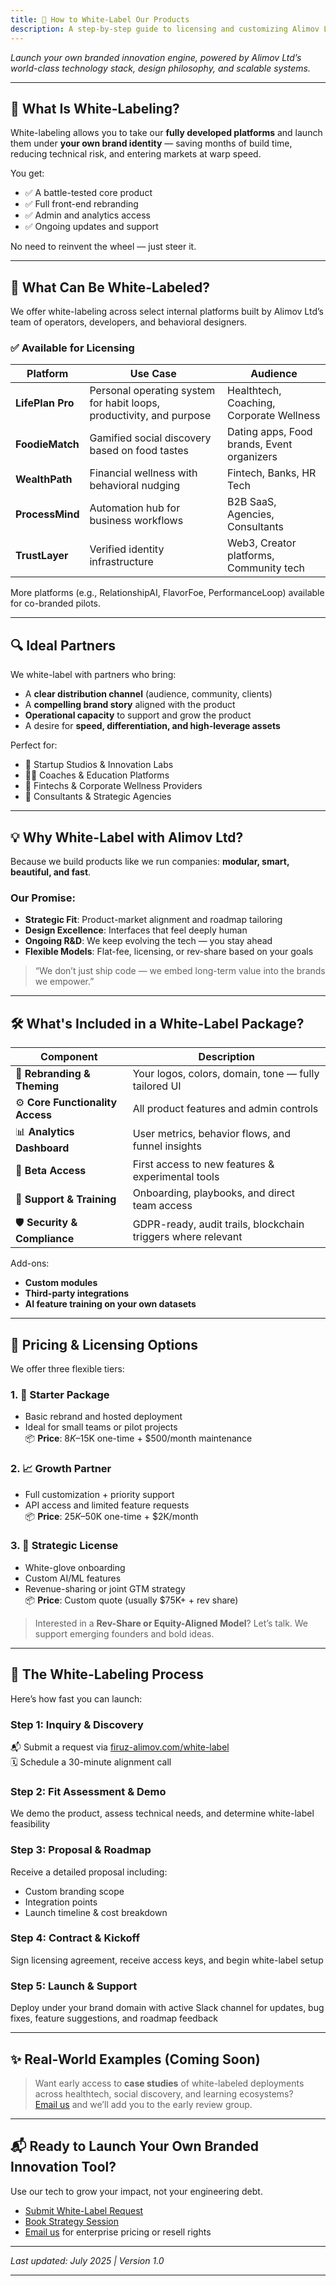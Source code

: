 ```yaml
---
title: 🔧 How to White-Label Our Products
description: A step-by-step guide to licensing and customizing Alimov Ltd’s flagship platforms under your own brand. Ideal for agencies, corporate innovation teams, and product studios.
---
```


*Launch your own branded innovation engine, powered by Alimov Ltd’s world-class technology stack, design philosophy, and scalable systems.*

---

## 🤔 What Is White-Labeling?

White-labeling allows you to take our **fully developed platforms** and launch them under **your own brand identity** — saving months of build time, reducing technical risk, and entering markets at warp speed.

You get:
- ✅ A battle-tested core product
- ✅ Full front-end rebranding
- ✅ Admin and analytics access
- ✅ Ongoing updates and support

No need to reinvent the wheel — just steer it.

---

## 🎁 What Can Be White-Labeled?

We offer white-labeling across select internal platforms built by Alimov Ltd’s team of operators, developers, and behavioral designers.

### ✅ Available for Licensing

| Platform | Use Case | Audience |
|----------|----------|----------|
| **LifePlan Pro** | Personal operating system for habit loops, productivity, and purpose | Healthtech, Coaching, Corporate Wellness |
| **FoodieMatch** | Gamified social discovery based on food tastes | Dating apps, Food brands, Event organizers |
| **WealthPath** | Financial wellness with behavioral nudging | Fintech, Banks, HR Tech |
| **ProcessMind** | Automation hub for business workflows | B2B SaaS, Agencies, Consultants |
| **TrustLayer** | Verified identity infrastructure | Web3, Creator platforms, Community tech |

More platforms (e.g., RelationshipAI, FlavorFoe, PerformanceLoop) available for co-branded pilots.

---

## 🔍 Ideal Partners

We white-label with partners who bring:
- A **clear distribution channel** (audience, community, clients)
- A **compelling brand story** aligned with the product
- **Operational capacity** to support and grow the product
- A desire for **speed, differentiation, and high-leverage assets**

Perfect for:
- 🚀 Startup Studios & Innovation Labs
- 🧑‍🏫 Coaches & Education Platforms
- 🏦 Fintechs & Corporate Wellness Providers
- 🧠 Consultants & Strategic Agencies

---

## 💡 Why White-Label with Alimov Ltd?

Because we build products like we run companies: **modular, smart, beautiful, and fast**.

### Our Promise:
- **Strategic Fit**: Product-market alignment and roadmap tailoring
- **Design Excellence**: Interfaces that feel deeply human
- **Ongoing R&D**: We keep evolving the tech — you stay ahead
- **Flexible Models**: Flat-fee, licensing, or rev-share based on your goals

> “We don’t just ship code — we embed long-term value into the brands we empower.”

---

## 🛠️ What's Included in a White-Label Package?

| Component | Description |
|-----------|-------------|
| 🎨 **Rebranding & Theming** | Your logos, colors, domain, tone — fully tailored UI |
| ⚙️ **Core Functionality Access** | All product features and admin controls |
| 📊 **Analytics Dashboard** | User metrics, behavior flows, and funnel insights |
| 🧪 **Beta Access** | First access to new features & experimental tools |
| 💬 **Support & Training** | Onboarding, playbooks, and direct team access |
| 🛡️ **Security & Compliance** | GDPR-ready, audit trails, blockchain triggers where relevant |

Add-ons:
- **Custom modules**
- **Third-party integrations**
- **AI feature training on your own datasets**

---

## 💸 Pricing & Licensing Options

We offer three flexible tiers:

### 1. 💼 Starter Package
- Basic rebrand and hosted deployment
- Ideal for small teams or pilot projects  
📦 **Price**: $8K–$15K one-time + $500/month maintenance

### 2. 📈 Growth Partner
- Full customization + priority support
- API access and limited feature requests  
📦 **Price**: $25K–$50K one-time + $2K/month

### 3. 🚀 Strategic License
- White-glove onboarding
- Custom AI/ML features
- Revenue-sharing or joint GTM strategy  
📦 **Price**: Custom quote (usually $75K+ + rev share)

> Interested in a **Rev-Share or Equity-Aligned Model**? Let’s talk. We support emerging founders and bold ideas.

---

## 🧭 The White-Labeling Process

Here’s how fast you can launch:

### Step 1: Inquiry & Discovery  
📬 Submit a request via [firuz-alimov.com/white-label](https://firuz-alimov.com/white-label)  
🗓️ Schedule a 30-minute alignment call

### Step 2: Fit Assessment & Demo  
We demo the product, assess technical needs, and determine white-label feasibility

### Step 3: Proposal & Roadmap  
Receive a detailed proposal including:
- Custom branding scope
- Integration points
- Launch timeline & cost breakdown

### Step 4: Contract & Kickoff  
Sign licensing agreement, receive access keys, and begin white-label setup

### Step 5: Launch & Support  
Deploy under your brand domain with active Slack channel for updates, bug fixes, feature suggestions, and roadmap feedback

---

## ✨ Real-World Examples (Coming Soon)

> Want early access to **case studies** of white-labeled deployments across healthtech, social discovery, and learning ecosystems?  
[Email us](mailto:white@firuz-alimov.com) and we’ll add you to the early review group.

---

## 📬 Ready to Launch Your Own Branded Innovation Tool?

Use our tech to grow your impact, not your engineering debt.

- [Submit White-Label Request](https://firuz-alimov.com/white-label)
- [Book Strategy Session](https://calendly.com/alimov_firuz)
- [Email us](mailto:white@firuz-alimov.com) for enterprise pricing or resell rights

---

*Last updated: July 2025 | Version 1.0*

---
